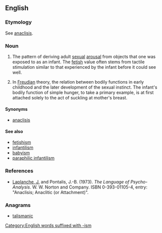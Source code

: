 ==English==

===Etymology===
See [[anaclisis]].

===Noun===
{{en-noun}}

# {{context|psychology|lang=en}} The pattern of deriving adult [[sexual]] [[arousal]] from objects that one was exposed to as an infant. The [[fetish]] value often stems from tactile stimulation similar to that experienced by the infant before it could see well.
# {{context|psychology|lang=en}} In [[Freudian]] theory, the relation between bodily functions in early childhood and the later development of the sexual instinct. The infant's bodily function of simple hunger, to take a primary example, is at first attached solely to the act of suckling at mother's breast.

====Synonyms====
* [[anaclisis]]

====See also====
* [[fetishism]]
* [[infantilism]]
* [[babyism]]
* [[paraphilic infantilism]]

===References===
* [[J. Laplanche|Laplanche, J.]] and Pontalis, J.-B. (1973). ''The Language of Psycho-Analysis''. W. W. Norton and Company. ISBN 0-393-01105-4, entry: "Anaclisis; Anaclitic (or Attachment)".

===Anagrams===
* [[talismanic#English|talismanic]]

[[Category:English words suffixed with -ism]]